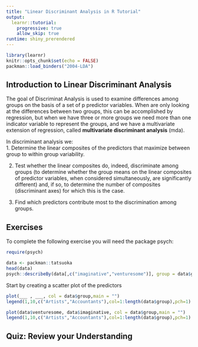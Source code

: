 ```yaml
---
title: "Linear Discriminant Analysis in R Tutorial"
output: 
  learnr::tutorial:
    progressive: true
    allow_skip: true
runtime: shiny_prerendered
---
```


```r
library(learnr)
knitr::opts_chunk$set(echo = FALSE)
packman::load_binders("2004-LDA")
```


## Introduction to Linear Discriminant Analysis

The goal of Discriminat Analysis is used to examine differences among groups on the basis of a set of p predictor variables. When are only looking at the differences between two groups, this can be accomplished by regression, but when we have three or more groups we need more than one indicator variable to represent the groups, and we have a multivariate extension of regression, called **multivariate discriminant analysis** (mda).


In discriminant analysis we:  
  1. Determine the linear composites of the predictors that maximize between group to within group variability.  
    
  2. Test whether the linear composites do, indeed, discriminate among groups (to determine whether the group means on the linear composites of predictor variables, when considered simultaneously, are significantly different) and, if so, to determine the number of composites (discriminant axes) for which this is the case.  
    
  3. Find which predictors contribute most to the discrimination among groups.



## Exercises 

To complete the following exercise you will need the package psych: 

```r
require(psych)
```

```r
data <- packman::tatsuoka
head(data)
psych::describeBy(data[,c("imaginative","venturesome")], group = data$group)
```



Start by creating a scatter plot of the predictors

```r
plot(___ , ___, col = data$group,main = "") 
legend(1,10,c("Artists","Accountants"),col=1:length(data$group),pch=1)
```

```r
plot(data$venturesome, data$imaginative, col = data$group,main = "")
legend(1,10,c("Artists","Accountants"),col=1:length(data$group),pch=1)
```


## Quiz: Review your Understanding



